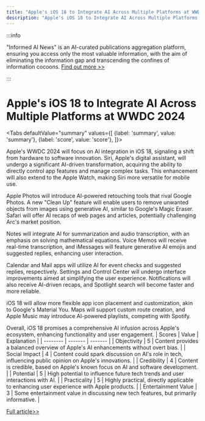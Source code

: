 ```yaml
---
title: "Apple's iOS 18 to Integrate AI Across Multiple Platforms at WWDC 2024"
description: "Apple's iOS 18 to Integrate AI Across Multiple Platforms at WWDC 2024"
---
```



:::info

"Informed AI News" is an AI-curated publications aggregation platform, ensuring you access only the most valuable information, with the aim of eliminating the information gap and transcending the confines of information cocoons.  [Find out more >>](/docs/guides)

:::

# Apple's iOS 18 to Integrate AI Across Multiple Platforms at WWDC 2024


<Tabs
	defaultValue="summary"
	values={[
	{label: 'summary', value: 'summary'},
	{label: 'score', value: 'score'},
]}>
<TabItem value="summary">


Apple's WWDC 2024 will focus on AI integration in iOS 18, signaling a shift from hardware to software innovation. Siri, Apple's digital assistant, will undergo a significant AI-driven transformation, acquiring the ability to directly control app features and manage complex tasks. This enhancement will also extend to the Apple Watch, making Siri more versatile for mobile use.

Apple Photos will introduce AI-powered retouching tools that rival Google Photos. A new "Clean Up" feature will enable users to remove unwanted objects from images using generative AI, similar to Google's Magic Eraser. Safari will offer AI recaps of web pages and articles, potentially challenging Arc's market position.

Notes will integrate AI for summarization and audio transcription, with an emphasis on solving mathematical equations. Voice Memos will receive real-time transcription, and iMessages will feature generative AI emojis and suggested replies, enhancing user interaction.

Calendar and Mail apps will utilize AI for event checks and suggested replies, respectively. Settings and Control Center will undergo interface improvements aimed at simplifying the user experience. Notifications will also receive AI-driven recaps, and Spotlight search will become faster and more reliable.

iOS 18 will allow more flexible app icon placement and customization, akin to Google's Material You. Maps will support custom route creation, and Apple Music may introduce AI-powered playlists, competing with Spotify.

Overall, iOS 18 promises a comprehensive AI infusion across Apple's ecosystem, enhancing functionality and user engagement.
</TabItem>
<TabItem value="score">
	| Scores     | Value   | Explanation |
	| -------- | ------- | ------- |
	| Objectivity  | 5    | Content provides a balanced overview of Apple's AI enhancements without overt bias.    |
	| Social Impact | 4     | Content could spark discussion on AI's role in tech, influencing public opinion on Apple's innovations.    |
	| Credibility    | 4    | Content is credible, based on Apple's known focus on AI and software development.    |
	| Potential    | 5    | High potential to influence future tech trends and user interactions with AI.    |
	| Practicality    | 5    | Highly practical, directly applicable to enhancing user experience with Apple products.    |
	| Entertainment Value    | 3    | Some entertainment value in discussing new tech features, but primarily informative.    |
</TabItem>
</Tabs>

[Full article>>](https://techcrunch.com/2024/06/05/what-to-expect-from-apples-ai-powered-ios-18-at-wwdc-2024/)
